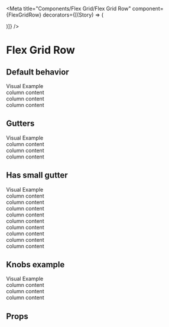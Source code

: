 

<Meta
    title="Components/Flex Grid/Flex Grid Row"
    component={FlexGridRow}
    decorators={[(Story) => (<div className="story-flex-grid"><Story/></div>)]}
/>

# Flex Grid Row

## Default behavior

<Canvas>
    <Story name='Default'>
        <div className="story-flex-grid-heading">Visual Example</div>
        <FlexGridRow>
            <FlexGridCol>
                <div>column content</div>
            </FlexGridCol>
            <FlexGridCol>
                <div>column content</div>
            </FlexGridCol>
            <FlexGridCol>
                <div>column content</div>
            </FlexGridCol>
        </FlexGridRow>
    </Story>
</Canvas>

## Gutters

<Canvas>
    <Story name='Gutters'>
        <div className="story-flex-grid-heading">Visual Example</div>
        <FlexGridContainer>
            <FlexGridRow hasGutter={true}>
                <FlexGridCol>
                    <div>column content</div>
                </FlexGridCol>
                <FlexGridCol>
                    <div>column content</div>
                </FlexGridCol>
                <FlexGridCol>
                    <div>column content</div>
                </FlexGridCol>
            </FlexGridRow>
        </FlexGridContainer>
    </Story>
</Canvas>

## Has small gutter

<Canvas>
    <Story name='Gutter sizing'>
        <div className="story-flex-grid-heading">Visual Example</div>
        <FlexGridContainer>
            <FlexGridRow hasGutter={true} gutterSize="sm">
                <FlexGridCol>
                    <div>column content</div>
                </FlexGridCol>
                <FlexGridCol>
                    <div>column content</div>
                </FlexGridCol>
                <FlexGridCol>
                    <div>column content</div>
                </FlexGridCol>
            </FlexGridRow>
            <FlexGridRow hasGutter={true}>
                <FlexGridCol>
                    <div>column content</div>
                </FlexGridCol>
                <FlexGridCol>
                    <div>column content</div>
                </FlexGridCol>
                <FlexGridCol>
                    <div>column content</div>
                </FlexGridCol>
            </FlexGridRow>
            <FlexGridRow hasGutter={true} gutterSize="lg">
                <FlexGridCol>
                    <div>column content</div>
                </FlexGridCol>
                <FlexGridCol>
                    <div>column content</div>
                </FlexGridCol>
                <FlexGridCol>
                    <div>column content</div>
                </FlexGridCol>
            </FlexGridRow>
        </FlexGridContainer>
    </Story>
</Canvas>

## Knobs example

<Canvas>
    <Story name='Knobs example'>
        <div className="story-flex-grid-heading">Visual Example</div>
        <FlexGridContainer>
            <FlexGridRow
                className={text('className', '')}
                hasGutter={boolean('hasGutter', false)}
                gutterSize={text('gutterSize', '')}>
                <FlexGridCol>
                    <div>column content</div>
                </FlexGridCol>
                <FlexGridCol>
                    <div>column content</div>
                </FlexGridCol>
                <FlexGridCol>
                    <div>column content</div>
                </FlexGridCol>
            </FlexGridRow>
        </FlexGridContainer>
    </Story>
</Canvas>

## Props
<ArgsTable of={FlexGridRow} />
